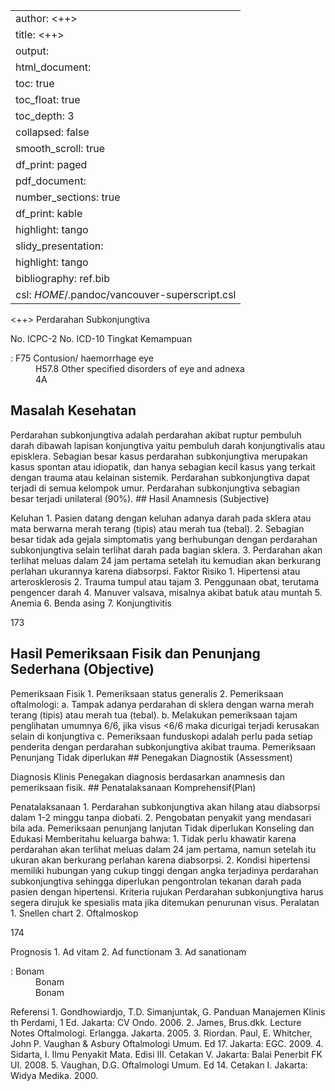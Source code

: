 
---
author: <++>
title: <++>
output:
  html_document:
    toc: true
    toc_float: true
    toc_depth: 3
    collapsed: false
    smooth_scroll: true
    df_print: paged
  pdf_document:
    number_sections: true
    df_print: kable
    highlight: tango
  slidy_presentation:
    highlight: tango
bibliography: ref.bib
csl: $HOME$/.pandoc/vancouver-superscript.csl
---

<++>
Perdarahan Subkonjungtiva

No. ICPC-2
No. ICD-10
Tingkat Kemampuan

: F75 Contusion/ haemorrhage eye
: H57.8 Other specified disorders of eye and adnexa
: 4A

## Masalah Kesehatan

Perdarahan subkonjungtiva adalah perdarahan akibat ruptur pembuluh darah
dibawah lapisan konjungtiva yaitu pembuluh darah konjungtivalis atau
episklera. Sebagian besar kasus perdarahan subkonjungtiva merupakan kasus
spontan atau idiopatik, dan hanya sebagian kecil kasus yang terkait dengan
trauma atau kelainan sistemik. Perdarahan subkonjungtiva dapat terjadi di
semua kelompok umur. Perdarahan subkonjungtiva sebagian besar terjadi
unilateral (90%).
## Hasil Anamnesis (Subjective)

Keluhan
1. Pasien datang dengan keluhan adanya darah pada sklera atau mata
berwarna merah terang (tipis) atau merah tua (tebal).
2. Sebagian besar tidak ada gejala simptomatis yang berhubungan dengan
perdarahan subkonjungtiva selain terlihat darah pada bagian sklera.
3. Perdarahan akan terlihat meluas dalam 24 jam pertama setelah itu
kemudian akan berkurang perlahan ukurannya karena diabsorpsi.
Faktor Risiko
1. Hipertensi atau arterosklerosis
2. Trauma tumpul atau tajam
3. Penggunaan obat, terutama pengencer darah
4. Manuver valsava, misalnya akibat batuk atau muntah
5. Anemia
6. Benda asing
7. Konjungtivitis

173

## Hasil Pemeriksaan Fisik dan Penunjang Sederhana (Objective)

Pemeriksaan Fisik
1. Pemeriksaan status generalis
2. Pemeriksaan oftalmologi:
a. Tampak adanya perdarahan di sklera dengan warna merah terang
(tipis) atau merah tua (tebal).
b. Melakukan pemeriksaan tajam penglihatan umumnya 6/6, jika visus
<6/6 maka dicurigai terjadi kerusakan selain di konjungtiva
c. Pemeriksaan funduskopi adalah perlu pada setiap penderita dengan
perdarahan subkonjungtiva akibat trauma.
Pemeriksaan Penunjang
Tidak diperlukan
## Penegakan Diagnostik (Assessment)

Diagnosis Klinis
Penegakan diagnosis berdasarkan anamnesis dan pemeriksaan fisik.
## Penatalaksanaan Komprehensif(Plan)

Penatalaksanaan
1. Perdarahan subkonjungtiva akan hilang atau diabsorpsi dalam 1-2 minggu
tanpa diobati.
2. Pengobatan penyakit yang mendasari bila ada.
Pemeriksaan penunjang lanjutan
Tidak diperlukan
Konseling dan Edukasi
Memberitahu keluarga bahwa:
1. Tidak perlu khawatir karena perdarahan akan terlihat meluas dalam 24 jam
pertama, namun setelah itu ukuran akan berkurang perlahan karena
diabsorpsi.
2. Kondisi hipertensi memiliki hubungan yang cukup tinggi dengan angka
terjadinya perdarahan subkonjungtiva sehingga diperlukan pengontrolan
tekanan darah pada pasien dengan hipertensi.
Kriteria rujukan
Perdarahan subkonjungtiva harus segera dirujuk ke spesialis mata jika
ditemukan penurunan visus.
Peralatan
1. Snellen chart
2. Oftalmoskop

174

Prognosis
1. Ad vitam
2. Ad functionam
3. Ad sanationam

: Bonam
: Bonam
: Bonam

Referensi
1. Gondhowiardjo, T.D. Simanjuntak, G. Panduan Manajemen Klinis
th
Perdami, 1 Ed. Jakarta: CV Ondo. 2006.
2. James, Brus.dkk. Lecture Notes Oftalmologi. Erlangga. Jakarta. 2005.
3. Riordan. Paul, E. Whitcher, John P. Vaughan & Asbury Oftalmologi Umum.
Ed 17. Jakarta: EGC. 2009.
4. Sidarta, I. Ilmu Penyakit Mata. Edisi III. Cetakan V. Jakarta: Balai Penerbit
FK UI. 2008.
5. Vaughan, D.G. Oftalmologi Umum. Ed 14. Cetakan I. Jakarta: Widya
Medika. 2000.
